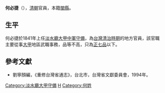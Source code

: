 '''何必捷'''（{{bd|？||？|catIdx=}}），[[清朝|清朝]]官員，本籍[[閩縣|閩縣]]。

== 生平 ==
何必捷於1841年上任[[淡水廳|淡水廳]][[大甲中軍守備|大甲中軍守備]]，為[[台灣清治時期|台灣清治時期]]的地方官員，該官職主要從事[[大甲區|大甲]]地區武職事務，品等不高，只為[[正七品|正七品]]以下。

==參考文獻==
*劉寧顏編，《重修台灣省通志》，台北市，台灣省文獻委員會，1994年。

{{start box}}
{{s-off}}
{{s-before|[[岑廷高|岑廷高]]}}
{{s-title|[[淡水廳|淡水廳]][[大甲守備|大甲守備]]|1841年上任}}
{{s-after|[[湯得陞|湯得陞]]}}
{{end box}}

{{清朝人物小作品}}

[[Category:淡水廳大甲守備|Category:淡水廳大甲守備]]
[[Category:大甲官員|H]]
[[Category:何姓|Category:何姓]]